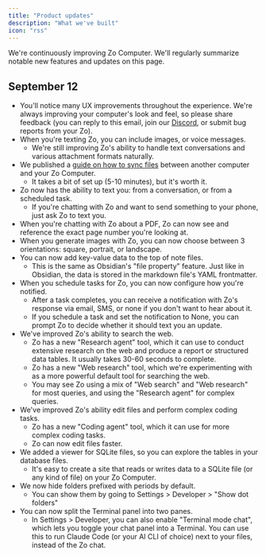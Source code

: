 ```yaml
---
title: "Product updates"
description: "What we've built"
icon: "rss"
---
```


We're continuously improving Zo Computer. We'll regularly summarize notable new features and updates on this page.

## September 12

- You'll notice many UX improvements throughout the experience. We're always improving your computer's look and feel, so please share feedback (you can reply to this email, join our <u>Discord</u>, or submit bug reports from your Zo).
- When you're texting Zo, you can include images, or voice messages.
  - We're still improving Zo's ability to handle text conversations and various attachment formats naturally.
- We published a <u>guide on how to sync files</u> between another computer and your Zo Computer.
  - It takes a bit of set up (5-10 minutes), but it's worth it.
- Zo now has the ability to text you: from a conversation, or from a scheduled task.
  - If you're chatting with Zo and want to send something to your phone, just ask Zo to text you.
- When you're chatting with Zo about a PDF, Zo can now see and reference the exact page number you're looking at.
- When you generate images with Zo, you can now choose between 3 orientations: square, portrait, or landscape.
- You can now add key-value data to the top of note files.
  - This is the same as Obsidian's "file property" feature. Just like in Obsidian, the data is stored in the markdown file's YAML frontmatter.
- When you schedule tasks for Zo, you can now configure how you're notified.
  - After a task completes, you can receive a notification with Zo's response via email, SMS, or none if you don't want to hear about it.
  - If you schedule a task and set the notification to None, you can prompt Zo to decide whether it should text you an update.
- We've improved Zo's ability to search the web.
  - Zo has a new "Research agent" tool, which it can use to conduct extensive research on the web and produce a report or structured data tables. It usually takes 30-60 seconds to complete.
  - Zo has a new "Web research" tool, which we're experimenting with as a more powerful default tool for searching the web.
  - You may see Zo using a mix of "Web search" and "Web research" for most queries, and using the "Research agent" for complex queries.
- We've improved Zo's ability edit files and perform complex coding tasks.
  - Zo has a new "Coding agent" tool, which it can use for more complex coding tasks.
  - Zo can now edit files faster.
- We added a viewer for SQLite files, so you can explore the tables in your database files.
  - It's easy to create a site that reads or writes data to a SQLite file (or any kind of file) on your Zo Computer.
- We now hide folders prefixed with periods by default.
  - You can show them by going to Settings \> Developer \> "Show dot folders"
- You can now split the Terminal panel into two panes.
  - In Settings \> Developer, you can also enable "Terminal mode chat", which lets you toggle your chat panel into a Terminal. You can use this to run Claude Code (or your AI CLI of choice) next to your files, instead of the Zo chat.
